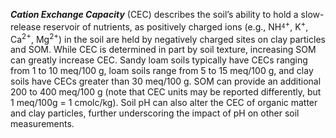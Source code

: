 ***Cation Exchange Capacity*** (CEC) describes the soil's ability to hold a
slow-release reservoir of nutrients, as positively charged ions (e.g., NH^~4~+^,
K^+^, Ca^2+^, Mg^2+^) in the soil are held by negatively charged sites on clay
particles and SOM. While CEC is determined in part by soil texture, increasing
SOM can greatly increase CEC. Sandy loam soils typically have CECs ranging from
1 to 10 meq/100 g, loam soils range from 5 to 15 meq/100 g, and clay soils have
CECs greater than 30 meq/100 g. SOM can provide an additional 200 to 400 meq/100
g (note that CEC units may be reported differently, but 1 meq/100g = 1
cmolc/kg). Soil pH can also alter the CEC of organic matter and clay particles,
further underscoring the impact of pH on other soil measurements.
